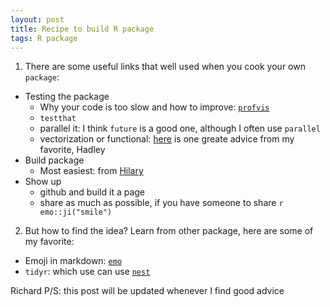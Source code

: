 ```yaml
---
layout: post
title: Recipe to build R package
tags: R package
---
```


1. There are some useful links that well used when you cook your own `package`:

- Testing the package
    + Why your code is too slow and how to improve: [`profvis`](https://t.co/sOtn64Zvb1)
    + `testthat`
    + parallel it: I think `future` is a good one, although I often use `parallel`
    + vectorization or functional: [here](http://adv-r.had.co.nz/Functionals.html) is one greate advice from my favorite, Hadley 

- Build package
    + Most easiest: from [Hilary](https://hilaryparker.com/2014/04/29/writing-an-r-package-from-scratch/)
    
- Show up
    + github and build it a page
    + share as much as possible, if you have someone to share `r emo::ji("smile")`

2. But how to find the idea? 
Learn from other package, here are some of my favorite:

- Emoji in markdown: [`emo`](https://github.com/hadley/emo)
- `tidyr`: which use can use [`nest`](https://blog.rstudio.org/2016/02/02/tidyr-0-4-0/)


Richard
P/S: this post will be updated whenever I find good advice
